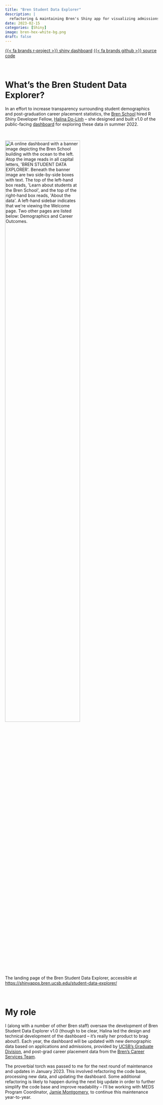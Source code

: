 ```yaml
---
title: "Bren Student Data Explorer"
description: |
  refactoring & maintaining Bren's Shiny app for visualizing admissions and career outcome data of current students and recent graduates
date: 2023-02-15
categories: [Shiny]
image: bren-hex-white-bg.png
draft: false
---
```


[{{< fa brands r-project >}} shiny dashboard](https://shinyapps.bren.ucsb.edu/student-data-explorer/){.btn target=_blank} [{{< fa brands github >}} source code](https://github.com/UCSB-MEDS/shiny-dashboard){.btn target=_blank}

<br>

# What's the Bren Student Data Explorer?

In an effort to increase transparency surrounding student demographics and post-graduation career placement statistics, the [Bren School](https://bren.ucsb.edu/) hired R Shiny Developer Fellow, [Halina Do-Linh](https://github.com/hdolinh/) -- she designed and built v1.0 of the public-facing [dashboard](https://shinyapps.bren.ucsb.edu/student-data-explorer/) for exploring these data in summer 2022.

<br>

<img class="center-img" src="dashboard.jpeg" alt="A online dashboard with a banner image depicting the Bren School building with the ocean to the left. Atop the image reads in all capital letters, 'BREN STUDENT DATA EXPLORER'. Beneath the banner image are two side-by-side boxes with text. The top of the left-hand box reads, 'Learn about students at the Bren School', and the top of the right-hand box reads, 'About the data'. A left-hand sidebar indicates that we're viewing the Welcome page. Two other pages are listed below: Demographics and Career Outcomes." width="70%">

::: {.gray-italic .center-text}
The landing page of the Bren Student Data Explorer, accessible at <https://shinyapps.bren.ucsb.edu/student-data-explorer/>
:::

<br>

# My role

I (along with a number of other Bren staff) oversaw the development of Bren Student Data Explorer v1.0 (though to be clear, Halina led the design and technical development of the dashboard -- it's really her product to brag about!). Each year, the dashboard will be updated with new demographic data based on applications and admissions, provided by [UCSB's Graduate Division](https://www.graddiv.ucsb.edu/), and post-grad career placement data from the [Bren's Career Services Team](https://bren.ucsb.edu/career-services). 

The proverbial torch was passed to me for the next round of maintenance and updates in January 2023. This involved refactoring the code base, processing new data, and updating the dashboard. Some additional refactoring is likely to happen during the next big update in order to further simplify the code base and improve readability -- I'll be working with MEDS Program Coordinator, [Jamie Montgomery](https://www.jamiecmontgomery.com/), to continue this maintenance year-to-year.


